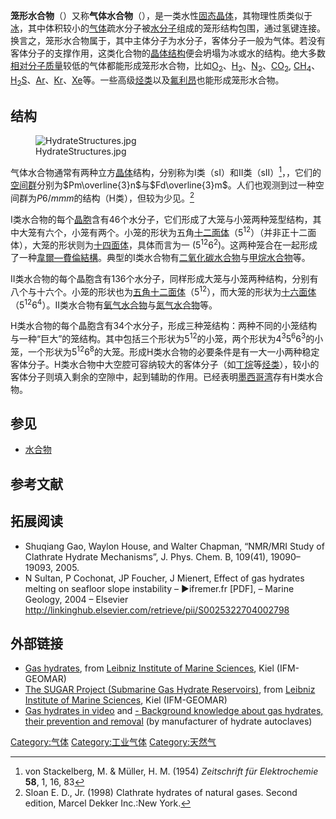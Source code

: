 {{Expand English|Clathrate hydrate|date=2017年1月}}
'''笼形水合物'''（{{lang-en|Clathrate hydrate}}）又称'''气体水合物'''（{{lang-en|Gas hydrates}}），是一类水性[[固态|固态]][[晶体|晶体]]，其物理性质类似于[[冰|冰]]，其中体积较小的[[气体|气体]]疏水分子被[[水分子|水分子]]组成的笼形结构包围，通过氢键连接。换言之，笼形水合物属于{{Link-en|笼形化合物|clathrate compounds}}，其中主体分子为水分子，客体分子一般为气体。若没有客体分子的支撑作用，这类化合物的[[晶体结构|晶体结构]]便会坍塌为冰或水的结构。绝大多数[[相对分子质量|相对分子质量]]较低的气体都能形成笼形水合物，比如[[氧气|O<sub>2</sub>]]、[[氢气|H<sub>2</sub>]]、[[氮气|N<sub>2</sub>]]、[[二氧化碳|CO<sub>2</sub>]], [[甲烷|CH<sub>4</sub>]]、[[硫化氢|H<sub>2</sub>S]]、[[氩|Ar]]、[[氪|Kr]]、[[氙|Xe]]等。一些高级[[烃类|烃类]]以及[[氟利昂|氟利昂]]也能形成笼形水合物。

== 结构 ==
[[Image:HydrateStructures.jpg|thumb]]

气体水合物通常有两种立方[[晶体|晶体]]结构，分别称为I类（sI）和II类（sII）<ref>von Stackelberg, M. & Müller, H. M. (1954) ''Zeitschrift für Elektrochemie'' '''58''', 1, 16, 83</ref>，，它们的[[空间群|空间群]]分别为<math>Pm\overline{3}n</math>与<math>Fd\overline{3}m</math>。人们也观测到过一种空间群为<math>P6/mmm</math>的结构（H类），但较为少见。<ref>Sloan E. D., Jr. (1998) Clathrate hydrates of natural gases. Second edition, Marcel Dekker Inc.:New York.</ref>

I类水合物的每个[[晶胞|晶胞]]含有46个水分子，它们形成了大笼与小笼两种笼型结构，其中大笼有六个，小笼有两个。小笼的形状为五角[[十二面体|十二面体]]（5<sup>12</sup>）（并非正十二面体），大笼的形状则为[[十四面体|十四面体]]，具体而言为一{{Link-en|截角六方偏方面体|hexagonal truncated trapezohedron}} (5<sup>12</sup>6<sup>2</sup>)。这两种笼合在一起形成了一种[[韋爾—費倫結構|韋爾—費倫結構]]。典型的I类水合物有[[二氧化碳水合物|二氧化碳水合物]]与[[甲烷水合物|甲烷水合物]]等。

II类水合物的每个晶胞含有136个水分子，同样形成大笼与小笼两种结构，分别有八个与十六个。小笼的形状也为[[五角十二面体|五角十二面体]]（5<sup>12</sup>），而大笼的形状为[[十六面体|十六面体]]（5<sup>12</sup>6<sup>4</sup>）。II类水合物有[[氧气水合物|氧气水合物]]与[[氮气水合物|氮气水合物]]等。

H类水合物的每个晶胞含有34个水分子，形成三种笼结构：两种不同的小笼结构与一种“巨大”的笼结构。其中包括三个形状为5<sup>12</sup>的小笼，两个形状为4<sup>3</sup>5<sup>6</sup>6<sup>3</sup>的小笼，一个形状为5<sup>12</sup>6<sup>8</sup>的大笼。形成H类水合物的必要条件是有一大一小两种稳定客体分子。H类水合物中大空腔可容纳较大的客体分子（如[[丁烷|丁烷]]等[[烃类|烃类]]），较小的客体分子则填入剩余的空隙中，起到辅助的作用。已经表明[[墨西哥湾|墨西哥湾]]存有H类水合物。

== 参见 ==
* [[水合物|水合物]]

== 参考文献 ==
{{Reflist|2}}

== 拓展阅读 ==
* Shuqiang Gao, Waylon House, and Walter Chapman, “NMR/MRI Study of Clathrate Hydrate Mechanisms”, J. Phys. Chem. B, 109(41), 19090–19093, 2005.
* N Sultan, P Cochonat, JP Foucher, J Mienert, Effect of gas hydrates melting on seafloor slope instability – ►ifremer.fr [PDF], – Marine Geology, 2004 – Elsevier http://linkinghub.elsevier.com/retrieve/pii/S0025322704002798 {{Wayback|url=http://linkinghub.elsevier.com/retrieve/pii/S0025322704002798 |date=20200530144730 }}

== 外部链接 ==
{{Commons category|Gas hydrates}}
* [https://web.archive.org/web/20080411201908/http://www.ifm-geomar.de/index.php?id=1201&L=1 Gas hydrates], from [https://web.archive.org/web/20081105232040/http://www.ifm-geomar.de/index.php?id=1&L=1 Leibniz Institute of Marine Sciences], Kiel (IFM-GEOMAR)
* [https://web.archive.org/web/20110611035202/http://www.ifm-geomar.de/index.php?id=3563&L=1 The SUGAR Project (Submarine Gas Hydrate Reservoirs)], from [https://web.archive.org/web/20081105232040/http://www.ifm-geomar.de/index.php?id=1&L=1 Leibniz Institute of Marine Sciences], Kiel (IFM-GEOMAR)
* [http://www.psl-systemtechnik.de/gas_hydrate_autoclave.html?&L=1 Gas hydrates in video] {{Wayback|url=http://www.psl-systemtechnik.de/gas_hydrate_autoclave.html?&L=1 |date=20160321224824 }} and [https://web.archive.org/web/20151121100842/http://www.psl-systemtechnik.de/gas_hydrate_autoclave_knowledge.html?&L=1 - Background knowledge about gas hydrates, their prevention and removal] (by manufacturer of hydrate autoclaves)

[[Category:气体|Category:气体]]
[[Category:工业气体|Category:工业气体]]
[[Category:天然气|Category:天然气]]